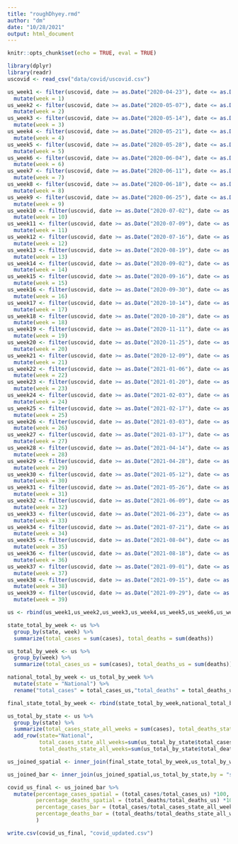 ```yaml
---
title: "roughDhyey.rmd"
author: "dm"
date: "10/28/2021"
output: html_document
---
```


```r
knitr::opts_chunk$set(echo = TRUE, eval = TRUE)
```

```r
library(dplyr)
library(readr)
uscovid <- read_csv("data/covid/uscovid.csv")
```

```r
us_week1 <- filter(uscovid, date >= as.Date("2020-04-23"), date <= as.Date("2020-05-05")) %>%
  mutate(week = 1)
us_week2 <- filter(uscovid, date >= as.Date("2020-05-07"), date <= as.Date("2020-05-12"))%>%
  mutate(week = 2)
us_week3 <- filter(uscovid, date >= as.Date("2020-05-14"), date <= as.Date("2020-05-19"))%>%
  mutate(week = 3)
us_week4 <- filter(uscovid, date >= as.Date("2020-05-21"), date <= as.Date("2020-05-26"))%>%
  mutate(week = 4)
us_week5 <- filter(uscovid, date >= as.Date("2020-05-28"), date <= as.Date("2020-06-02"))%>%
  mutate(week = 5)
us_week6 <- filter(uscovid, date >= as.Date("2020-06-04"), date <= as.Date("2020-06-09"))%>%
  mutate(week = 6)
us_week7 <- filter(uscovid, date >= as.Date("2020-06-11"), date <= as.Date("2020-06-16"))%>%
  mutate(week = 7)
us_week8 <- filter(uscovid, date >= as.Date("2020-06-18"), date <= as.Date("2020-06-23"))%>%
  mutate(week = 8)
us_week9 <- filter(uscovid, date >= as.Date("2020-06-25"), date <= as.Date("2020-06-30")) %>%
  mutate(week = 9)
us_week10 <- filter(uscovid, date >= as.Date("2020-07-02"), date <= as.Date("2020-07-07"))%>%
  mutate(week = 10)
us_week11 <- filter(uscovid, date >= as.Date("2020-07-09"), date <= as.Date("2020-07-14"))%>%
  mutate(week = 11)
us_week12 <- filter(uscovid, date >= as.Date("2020-07-16"), date <= as.Date("2020-07-21"))%>%
  mutate(week = 12)
us_week13 <- filter(uscovid, date >= as.Date("2020-08-19"), date <= as.Date("2020-08-31"))%>%
  mutate(week = 13)
us_week14 <- filter(uscovid, date >= as.Date("2020-09-02"), date <= as.Date("2020-09-14"))%>%
  mutate(week = 14)
us_week15 <- filter(uscovid, date >= as.Date("2020-09-16"), date <= as.Date("2020-09-28")) %>%
  mutate(week = 15)
us_week16 <- filter(uscovid, date >= as.Date("2020-09-30"), date <= as.Date("2020-10-12")) %>%
  mutate(week = 16)
us_week17 <- filter(uscovid, date >= as.Date("2020-10-14"), date <= as.Date("2020-10-26"))%>%
  mutate(week = 17)
us_week18 <- filter(uscovid, date >= as.Date("2020-10-28"), date <= as.Date("2020-11-09"))%>%
  mutate(week = 18)
us_week19 <- filter(uscovid, date >= as.Date("2020-11-11"), date <= as.Date("2020-11-23"))%>%
  mutate(week = 19)
us_week20 <- filter(uscovid, date >= as.Date("2020-11-25"), date <= as.Date("2020-12-07"))%>%
  mutate(week = 20)
us_week21 <- filter(uscovid, date >= as.Date("2020-12-09"), date <= as.Date("2020-12-21"))%>%
  mutate(week = 21)
us_week22 <- filter(uscovid, date >= as.Date("2021-01-06"), date <= as.Date("2021-01-18"))%>%
  mutate(week = 22)
us_week23 <- filter(uscovid, date >= as.Date("2021-01-20"), date <= as.Date("2021-02-01"))%>%
  mutate(week = 23)
us_week24 <- filter(uscovid, date >= as.Date("2021-02-03"), date <= as.Date("2021-02-15"))%>%
  mutate(week = 24)
us_week25 <- filter(uscovid, date >= as.Date("2021-02-17"), date <= as.Date("2021-03-01"))%>%
  mutate(week = 25)
us_week26 <- filter(uscovid, date >= as.Date("2021-03-03"), date <= as.Date("2021-03-15"))%>%
  mutate(week = 26)
us_week27 <- filter(uscovid, date >= as.Date("2021-03-17"), date <= as.Date("2021-03-29")) %>%
  mutate(week = 27) 
us_week28 <- filter(uscovid, date >= as.Date("2021-04-14"), date <= as.Date("2021-04-26")) %>%
  mutate(week = 28)
us_week29 <- filter(uscovid, date >= as.Date("2021-04-28"), date <= as.Date("2021-05-10")) %>%
  mutate(week = 29) 
us_week30 <- filter(uscovid, date >= as.Date("2021-05-12"), date <= as.Date("2021-05-24")) %>%
  mutate(week = 30)
us_week31 <- filter(uscovid, date >= as.Date("2021-05-26"), date <= as.Date("2021-06-07")) %>%
  mutate(week = 31)
us_week32 <- filter(uscovid, date >= as.Date("2021-06-09"), date <= as.Date("2021-06-21")) %>%
  mutate(week = 32)
us_week33 <- filter(uscovid, date >= as.Date("2021-06-23"), date <= as.Date("2021-07-05")) %>%
  mutate(week = 33) 
us_week34 <- filter(uscovid, date >= as.Date("2021-07-21"), date <= as.Date("2021-08-02")) %>%
  mutate(week = 34)
us_week35 <- filter(uscovid, date >= as.Date("2021-08-04"), date <= as.Date("2021-08-16")) %>%
  mutate(week = 35)
us_week36 <- filter(uscovid, date >= as.Date("2021-08-18"), date <= as.Date("2021-08-30")) %>%
  mutate(week = 36) 
us_week37 <- filter(uscovid, date >= as.Date("2021-09-01"), date <= as.Date("2021-09-13")) %>%
  mutate(week = 37)
us_week38 <- filter(uscovid, date >= as.Date("2021-09-15"), date <= as.Date("2021-09-27")) %>%
  mutate(week = 38)
us_week39 <- filter(uscovid, date >= as.Date("2021-09-29"), date <= as.Date("2021-10-11")) %>%
  mutate(week = 39)

us <- rbind(us_week1,us_week2,us_week3,us_week4,us_week5,us_week6,us_week7,us_week8,us_week9,us_week10,us_week11,us_week12,us_week13,us_week14,us_week15,us_week16,us_week17,us_week18,us_week19,us_week20,us_week21,us_week22,us_week23,us_week24,us_week25,us_week26,us_week27,us_week28,us_week29,us_week30,us_week31,us_week32,us_week33,us_week34,us_week35,us_week36,us_week37,us_week38,us_week39)

state_total_by_week <- us %>%
  group_by(state, week) %>%
  summarize(total_cases = sum(cases), total_deaths = sum(deaths))

us_total_by_week <- us %>%
  group_by(week) %>%
  summarize(total_cases_us = sum(cases), total_deaths_us = sum(deaths))

national_total_by_week <- us_total_by_week %>%
  mutate(state = "National") %>%
  rename("total_cases" = total_cases_us,"total_deaths" = total_deaths_us)

final_state_total_by_week <- rbind(state_total_by_week,national_total_by_week)

us_total_by_state <- us %>%
  group_by(state) %>%
  summarize(total_cases_state_all_weeks = sum(cases), total_deaths_state_all_weeks = sum(deaths)) %>%
  add_row(state="National",
          total_cases_state_all_weeks=sum(us_total_by_state$total_cases_state_all_weeks),
          total_deaths_state_all_weeks=sum(us_total_by_state$total_deaths_state_all_weeks))

us_joined_spatial <- inner_join(final_state_total_by_week,us_total_by_week,by = "week")

us_joined_bar <- inner_join(us_joined_spatial,us_total_by_state,by = "state")

covid_us_final <- us_joined_bar %>% 
  mutate(percentage_cases_spatial = (total_cases/total_cases_us) *100,
         percentage_deaths_spatial = (total_deaths/total_deaths_us) *100,
         percentage_cases_bar = (total_cases/total_cases_state_all_weeks) *100,
         percentage_deaths_bar = (total_deaths/total_deaths_state_all_weeks) *100
         )

write.csv(covid_us_final, "covid_updated.csv")
```

```r

```

